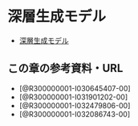 # 深層生成モデル

- [深層生成モデル](10_generative_model.qmd)

## この章の参考資料・URL

- [@R300000001-I030645407-00]
- [@R300000001-I031901202-00]
- [@R300000001-I032479806-00]
- [@R300000001-I032086743-00]
